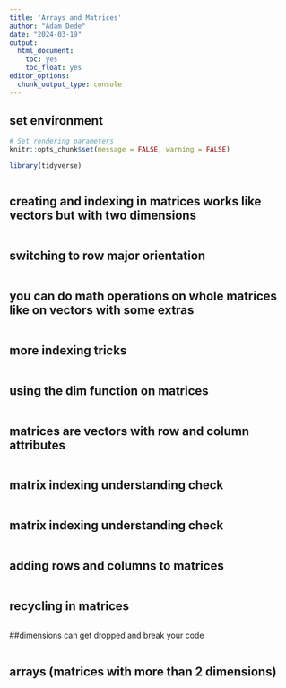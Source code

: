 ```yaml
---
title: 'Arrays and Matrices'
author: "Adam Dede"
date: "2024-03-19"
output:
  html_document:
    toc: yes
    toc_float: yes
editor_options:
  chunk_output_type: console
---
```



## set environment

```r

# Set rendering parameters
knitr::opts_chunk$set(message = FALSE, warning = FALSE)

library(tidyverse)



```

## creating and indexing in matrices works like vectors but with two dimensions

```r


```
## switching to row major orientation
```r




```

## you can do math operations on whole matrices like on vectors with some extras
```r




```

## more indexing tricks 
```r




```
## using the dim function on matrices
```r




```
## matrices are vectors with row and column attributes
```r


```
## matrix indexing understanding check
```r



```
## matrix indexing understanding check
```r



```
## adding rows and columns to matrices
```r


```
## recycling in matrices
```r

```
##dimensions can get dropped and break your code
```r

```

## arrays (matrices with more than 2 dimensions)
```r

```
